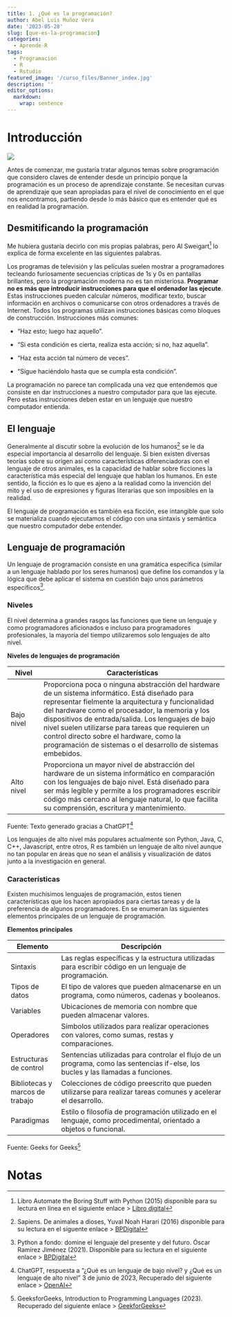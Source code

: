 ```yaml
---
title: 1. ¿Qué es la programación?
author: Abel Luis Muñoz Vera
date: '2023-05-28'
slug: [que-es-la-programacion]
categories:
  - Aprende-R
tags:
  - Programacion
  - R
  - Rstudio
featured_image: '/curso_files/Banner_index.jpg'
description: ''
editor_options: 
  markdown: 
    wrap: sentence
---
```


# Introducción

![](/curso_files/Banner_1.png)

Antes de comenzar, me gustaría tratar algunos temas sobre programación que considero claves de entender desde un principio porque la programación es un proceso de aprendizaje constante.
Se necesitan curvas de aprendizaje que sean apropiadas para el nivel de conocimiento en el que nos encontramos, partiendo desde lo más básico que es entender qué es en realidad la programación.

## Desmitificando la programación

Me hubiera gustaría decirlo con mis propias palabras, pero Al Sweigart[^1] lo explica de forma excelente en las siguientes palabras.

[^1]: Libro Automate the Boring Stuff with Python (2015) disponible para su lectura en línea en el siguiente enlace \> [Libro digital](https://automatetheboringstuff.com/#toc)

Los programas de televisión y las películas suelen mostrar a programadores tecleando furiosamente secuencias crípticas de 1s y 0s en pantallas brillantes, pero la programación moderna no es tan misteriosa.
**Programar no es más que introducir instrucciones para que el ordenador las ejecute**.
Estas instrucciones pueden calcular números, modificar texto, buscar información en archivos o comunicarse con otros ordenadores a través de Internet.
Todos los programas utilizan instrucciones básicas como bloques de construcción.
Instrucciones más comunes:

-   "Haz esto; luego haz aquello".

-   "Si esta condición es cierta, realiza esta acción; si no, haz aquella".

-   "Haz esta acción tal número de veces".

-   "Sigue haciéndolo hasta que se cumpla esta condición".

La programación no parece tan complicada una vez que entendemos que consiste en dar instrucciones a nuestro computador para que las ejecute.
Pero estas instrucciones deben estar en un lenguaje que nuestro computador entienda.

## El lenguaje

Generalmente al discutir sobre la evolución de los humanos[^2] se le da especial importancia al desarrollo del lenguaje.
Si bien existen diversas teorías sobre su origen así como características diferenciadoras con el lenguaje de otros animales, es la capacidad de hablar sobre ficciones la característica más especial del lenguaje que hablan los humanos.
En este sentido, la ficción es lo que es ajeno a la realidad como la invención del mito y el uso de expresiones y figuras literarias que son imposibles en la realidad.

[^2]: Sapiens.
    De animales a dioses, Yuval Noah Harari (2016) disponible para su lectura en el siguente enlace \> [BPDigital](https://www.bpdigital.cl/opac?id=00364785)

El lenguaje de programación es también esa ficción, ese intangible que solo se materializa cuando ejecutamos el código con una sintaxis y semántica que nuestro computador debe entender.

## Lenguaje de programación

Un lenguaje de programación consiste en una gramática específica (similar a un lenguaje hablado por los seres humanos) que define los comandos y la lógica que debe aplicar el sistema en cuestión bajo unos parámetros específicos[^3].

[^3]: Python a fondo: domine el lenguaje del presente y del futuro.
    Óscar Ramírez Jiménez (2021).
    Disponible para su lectura en el siguiente enlace \> [BPDigital](https://www.bpdigital.cl/opac?id=00342858)

### Niveles

El nivel determina a grandes rasgos las funciones que tiene un lenguaje y como programadores aficionados e incluso para programadores profesionales, la mayoría del tiempo utilizaremos solo lenguajes de alto nivel.

**Niveles de lenguajes de programación**

| Nivel      | Características                                                                                                                                                                                                                                                                                                                                                                                                                 |
|-----------|-------------------------------------------------------------|
| Bajo nivel | Proporciona poca o ninguna abstracción del hardware de un sistema informático. Está diseñado para representar fielmente la arquitectura y funcionalidad del hardware como el procesador, la memoria y los dispositivos de entrada/salida. Los lenguajes de bajo nivel suelen utilizarse para tareas que requieren un control directo sobre el hardware, como la programación de sistemas o el desarrollo de sistemas embebidos. |
| Alto nivel | Proporciona un mayor nivel de abstracción del hardware de un sistema informático en comparación con los lenguajes de bajo nivel. Está diseñado para ser más legible y permite a los programadores escribir código más cercano al lenguaje natural, lo que facilita su comprensión, escritura y mantenimiento.                                                                                                                   |

Fuente: Texto generado gracias a ChatGPT[^4]

[^4]: ChatGPT, respuesta a "¿Qué es un lenguaje de bajo nivel? y ¿Qué es un lenguaje de alto nivel" 3 de junio de 2023, Recuperado del siguiente enlace \> [OpenAI](https://chat.openai.com)

Los lenguajes de alto nivel más populares actualmente son Python, Java, C, C++, Javascript, entre otros, R es también un lenguaje de alto nivel aunque no tan popular en áreas que no sean el análisis y visualización de datos junto a la investigación en general.

### Características

Existen muchísimos lenguajes de programación, estos tienen características que los hacen apropiados para ciertas tareas y de la preferencia de algunos programadores.
En se enumeran las siguientes elementos principales de un lenguaje de programación.

**Elementos principales**

| Elemento                        | Descripción                                                                                                                       |
|-----------------|-------------------------------------------------------|
| Sintaxis                        | Las reglas específicas y la estructura utilizadas para escribir código en un lenguaje de programación.                            |
| Tipos de datos                  | El tipo de valores que pueden almacenarse en un programa, como números, cadenas y booleanos.                                      |
| Variables                       | Ubicaciones de memoria con nombre que pueden almacenar valores.                                                                   |
| Operadores                      | Símbolos utilizados para realizar operaciones con valores, como sumas, restas y comparaciones.                                    |
| Estructuras de control          | Sentencias utilizadas para controlar el flujo de un programa, como las sentencias if-else, los bucles y las llamadas a funciones. |
| Bibliotecas y marcos de trabajo | Colecciones de código preescrito que pueden utilizarse para realizar tareas comunes y acelerar el desarrollo.                     |
| Paradigmas                      | Estilo o filosofía de programación utilizado en el lenguaje, como procedimental, orientado a objetos o funcional.                 |

Fuente: Geeks for Geeks[^5]

[^5]: GeeksforGeeks, Introduction to Programming Languages (2023).
    Recuperado del siguiente enlace \> [GeekforGeeks](https://www.geeksforgeeks.org/introduction-to-programming-languages/)

# Notas

